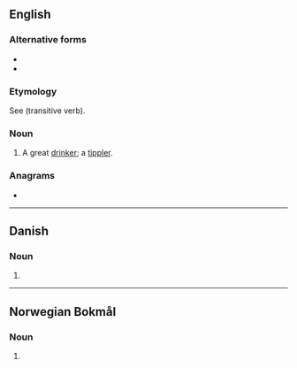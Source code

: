 ==English==

===Alternative forms===
* {{l|en|bibbeler}}
* {{l|en|bibbler}}

===Etymology===
See {{m|en|bib}} (transitive verb).

===Noun===
{{en-noun}}

# {{lb|en|archaic}} A great [[drinker]]; a [[tippler]].

{{Webster 1913}}

===Anagrams===
* {{anagrams|en|Ribble|libber}}

----

==Danish==

===Noun===
{{head|da|noun form|g=c}}

# {{plural indefinite of|bibel|lang=da}}

----

==Norwegian Bokmål==

===Noun===
{{head|nb|noun form|g=m}}

# {{inflection of|bibel||indefinite|p|lang=nb}}